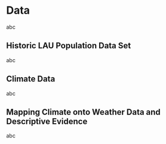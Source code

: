 # Data

abc

## Historic LAU Population Data Set

abc

## Climate Data

abc

## Mapping Climate onto Weather Data and Descriptive Evidence

abc
